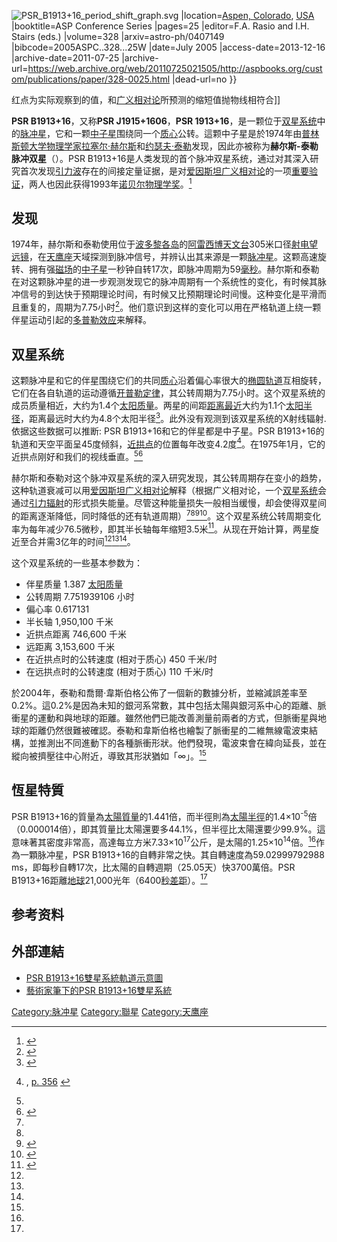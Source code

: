 {{noteTA|G1=物理學|G2=天文學}}
{{Starbox begin|   name=PSR B1913+16 }}
{{Starbox observe
|   epoch=[[B1950.0|B1950.0]]
|   constell= [[天鹰座|天鹰座]]<ref>{{Cite web |url=http://server1.wikisky.org/v2?ra=19.25777778&de=16.10761206&zoom=5&show_grid=1&show_constellation_lines=1&show_constellation_boundaries=1&show_const_names=1 |title=wikisky.org SKY-MAP for 19:15:28 / +16:06:27 (J2000 position)<!-- Bot generated title --> |accessdate=2011-01-29 |archive-date=2011-07-26 |archive-url=https://web.archive.org/web/20110726111049/http://server1.wikisky.org/v2?ra=19.25777778&de=16.10761206&zoom=5&show_grid=1&show_constellation_lines=1&show_constellation_boundaries=1&show_const_names=1 |dead-url=no }}</ref>
|   ra={{RA|19|13|12.4655}}
|   dec={{DEC|16|01|08.189}}
|   appmag_v =
}}
{{Starbox character
| class=[[脉冲星|脉冲星]]
| b-v = ?
| u-b = ?
| variable =}}
{{Starbox astrometry
 | dist_ly=21,000
 | dist_pc=6400
}}
{{Starbox detail
 |  source=<ref name="Johnston 2004">{{cite web| url=http://www.johnstonsarchive.net/relativity/binpulsar.html| title=Binary pulsar PSR B1913+16| first=Robert| last=Johnston| date=30 August 2004| accessdate=2011-01-29| archive-date=2011-01-27| archive-url=https://web.archive.org/web/20110127173412/http://johnstonsarchive.net/relativity/binpulsar.html| dead-url=no}}</ref><ref name="wtf1981">{{cite journal |last=Weisberg |first=J. M. |date=October 1981 |title=Gravitational waves from an orbiting pulsar |url=https://archive.org/details/sim_scientific-american_1981-10_245_4/page/74 |journal=Scientific American |volume=245 |pages=74–82 |doi=10.1038/scientificamerican1081-74 |bibcode=1981SciAm.245...74W |last2=Taylor |first2=J. H. |last3=Fowler |first3=L. A.}}</ref>
 |  mass=1.441
 |  radius= 1.4{{e|-5}}
 |  rotation=59.02999792988 ms
}}
{{starbox end}}

[[File:PSR_B1913+16_period_shift_graph.svg|thumb]] |location=[[Aspen,_Colorado|Aspen, Colorado]], [[USA|USA]] |booktitle=ASP Conference Series |pages=25 |editor=F.A. Rasio and I.H. Stairs (eds.) |volume=328 |arxiv=astro-ph/0407149 |bibcode=2005ASPC..328...25W |date=July 2005 |access-date=2013-12-16 |archive-date=2011-07-25 |archive-url=https://web.archive.org/web/20110725021505/http://aspbooks.org/custom/publications/paper/328-0025.html |dead-url=no }}</ref>红点为实际观察到的值，和[[广义相对论|广义相对论]]所预测的缩短值抛物线相符合]]

'''PSR B1913+16'''，又称'''PSR J1915+1606'''，'''PSR 1913+16'''，是一颗位于[[双星系统|双星系统]]中的[[脉冲星|脉冲星]]，它和一颗[[中子星|中子星]]围绕同一个[[质心|质心]]公转。這颗中子星是於1974年由[[普林斯顿大学|普林斯顿大学]][[物理学家|物理学家]][[拉塞尔·赫尔斯|拉塞尔·赫尔斯]]和[[约瑟夫·泰勒|约瑟夫·泰勒]]发现，因此亦被称为'''赫尔斯-泰勒脉冲双星'''（{{lang|en|Hulse–Taylor binary pulsar}}）。PSR B1913+16是人类发现的首个脉冲双星系统，通过对其深入研究首次发现[[重力波_(相对论)|引力波]]存在的间接定量证据，是对[[爱因斯坦|爱因斯坦]][[广义相对论|广义相对论]]的一项[[廣義相對論的實驗驗證|重要验证]]，两人也因此获得1993年[[诺贝尔物理学奖|诺贝尔物理学奖]]。<ref name=npp1993>{{cite web |title=The Nobel Prize in Physics 1993 |publisher=Nobel Foundation |url=http://nobelprize.org/nobel_prizes/physics/laureates/1993/index.html |quote=for the discovery of a new type of pulsar, a discovery that has opened up new possibilities for the study of gravitation |accessdate=2011-03-12 |archive-date=2013-10-14 |archive-url=https://web.archive.org/web/20131014091534/http://www.nobelprize.org/nobel_prizes/physics/laureates/1993/index.html |dead-url=no }}</ref>

== 发现 ==
1974年，赫尔斯和泰勒使用位于[[波多黎各|波多黎各岛]]的[[阿雷西博天文台|阿雷西博天文台]]305米口径[[射电望远镜|射电望远镜]]，在[[天鹰座|天鹰座]]天域探测到脉冲信号，并辨认出其来源是一颗[[脉冲星|脉冲星]]。这颗高速旋转、拥有强[[磁场|磁场]]的[[中子星|中子星]]一秒钟自转17次，即脉冲周期为59[[毫秒|毫秒]]。赫尔斯和泰勒在对这颗脉冲星的进一步观测发现它的脉冲周期有一个系统性的变化，有时候其脉冲信号的到达快于预期理论时间，有时候又比预期理论时间慢。这种变化是平滑而且重复的，周期为7.75小时<ref>{{Cite web |url=http://www.lamost.org/~yzhao/doc/kexue.html |title=引力波与脉冲双星 |accessdate=2011-01-29 |archive-date=2013-12-16 |archive-url=https://web.archive.org/web/20131216190530/http://www.lamost.org/~yzhao/doc/kexue.html |dead-url=no }}</ref>。他们意识到这样的变化可以用在严格轨道上绕一颗伴星运动引起的[[多普勒效应|多普勒效应]]来解释。

== 双星系统 ==
这颗脉冲星和它的伴星围绕它们的共同[[质心|质心]]沿着偏心率很大的[[椭圆轨道|椭圆轨道]]互相旋转，它们在各自轨道的运动遵循[[开普勒定律|开普勒定律]]，其公转周期为7.75小时。这个双星系统的成员质量相近，大约为1.4个[[太阳质量|太阳质量]]。两星的间距[[近拱点|距离最近]]大约为1.1个[[太阳半径|太阳半径]]，距离最远时大约为4.8个太阳半径<ref>{{Cite web |url=http://www.daviddarling.info/encyclopedia/H/HulseTaylor.html |title=Hulse-Taylor Pulsar (PSR 1913+16) - The Worlds of David Darling |accessdate=2013-12-16 |archive-date=2013-12-16 |archive-url=https://web.archive.org/web/20131216183011/http://www.daviddarling.info/encyclopedia/H/HulseTaylor.html |dead-url=no }}</ref>。此外没有观测到该双星系统的X射线辐射. 依据这些数据可以推断: PSR B1913+16和它的伴星都是中子星。PSR B1913+16的轨道和天空平面呈45度倾斜，[[近拱点|近拱点]]的位置每年改变4.2度<ref>{{cite book
|title=Dictionary of geophysics, astrophysics, and astronomy
|first1=Richard Alfred
|last1=Matzner
|publisher=CRC Press
|year=2001
|isbn=0849328918
|page=356
|url=http://books.google.com/books?id=eez38xjCYGkC
}}, [http://books.google.com/books?id=eez38xjCYGkC&pg=PA356 p. 356] {{Wayback|url=http://books.google.com/books?id=eez38xjCYGkC&pg=PA356 |date=20140629165729 }}</ref>。在1975年1月，它的近拱点刚好和我们的视线垂直。<ref name="wtf1981"/><ref name="tw82">{{cite journal |last=Taylor |first=J. H. |last2=Weisberg |first2=J. M. |year=1982 |title=A new test of general relativity - Gravitational radiation and the binary pulsar PSR 1913+16 |journal=Astrophysical Journal |volume=253 |pages=908–920 |doi=10.1086/159690 |bibcode=1982ApJ...253..908T}}</ref>

赫尔斯和泰勒对这个脉冲双星系统的深入研究发现，其公转周期存在变小的趋势，这种轨道衰减可以用[[爱因斯坦|爱因斯坦]][[广义相对论|广义相对论]]解释（根据广义相对论，一个[[双星系统|双星系统]]会通过[[重力波_(相对论)|引力辐射]]的形式损失能量。尽管这种能量损失一般相当缓慢，却会使得双星间的距离逐渐降低，同时降低的还有轨道周期）<ref name="wtf1981"/><ref name="tw82"/><ref name="tw89">{{cite journal |last=Taylor |first=J. H. |last2=Weisberg |first2=J. M. |year=1989 |title=Further experimental tests of relativistic gravity using the binary pulsar PSR 1913 + 16 |journal=Astrophysical Journal |volume=345 |pages=434–450 |doi=10.1086/167917 |bibcode=1989ApJ...345..434T}}</ref><ref name="wnt2010">{{cite journal |last=Weisberg |first=J. M. |year=2010 |title=Timing Measurements of the Relativistic Binary Pulsar PSR B1913+16 |journal=Astrophysical Journal |volume=722 |pages=1030–1034 |doi=10.1088/0004-637X/722/2/1030 |arxiv=1011.0718v1 |bibcode=2010ApJ...722.1030W |last3=Taylor |first3=J. H. |last2=Nice |first2=D. J.}}</ref>。这个双星系统公转周期变化率为每年减少76.5微秒，即其半长轴每年缩短3.5米<ref>{{Cite web |url=http://relativity.livingreviews.org/Articles/lrr-2005-7/articlesu19.html |title=Binary and Millisecond Pulsars - Living Reviews in Relativity |accessdate=2013-12-16 |archive-date=2012-09-30 |archive-url=https://web.archive.org/web/20120930184419/http://relativity.livingreviews.org/Articles/lrr-2005-7/articlesu19.html |dead-url=no }}</ref>。从现在开始计算，两星旋近至合并需3亿年的时间<ref name="wtf1981"/><ref name="wnt2010"/><ref name="Johnston 2004"/>。

这个双星系统的一些基本参数为：
* 伴星质量 1.387 [[太阳质量|太阳质量]]
* 公转周期 7.751939106 小时
* 偏心率	0.617131
* 半长轴	1,950,100 千米
* 近拱点距离	746,600 千米
* 远距离	3,153,600 千米
* 在近拱点时的公转速度 (相对于质心) 450 千米/时
* 在远拱点时的公转速度 (相对于质心) 110 千米/时

於2004年，泰勒和喬爾·韋斯伯格公佈了一個新的數據分析，並縮減誤差率至0.2%。這0.2%是因為未知的銀河系常數，其中包括太陽與銀河系中心的距離、脈衝星的運動和與地球的距離。雖然他們已能改善測量前兩者的方式，但脈衝星與地球的距離仍然很難被確認。泰勒和韋斯伯格也繪製了脈衝星的二維無線電波束結構，並推測出不同進動下的各種脈衝形狀。他們發現，電波束會在緯向延長，並在縱向被擠壓往中心附近，導致其形狀猶如「∞」。<ref name="wt2005"/>

==恆星特質==
PSR B1913+16的質量為[[太陽質量|太陽質量]]的1.441倍，而半徑則為[[太陽半徑|太陽半徑]]的1.4×10<sup>-5</sup>倍（0.000014倍），即其質量比太陽還要多44.1%，但半徑比太陽還要少99.9%。這意味著其密度非常高，高達每立方米7.33×10<sup>17</sup>公斤，是太陽的1.25×10<sup>14</sup>倍。<ref name="Johnston 2004"></ref>作為一顆脉冲星，PSR B1913+16的自轉非常之快。其自轉速度為59.02999792988 ms，即每秒自轉17次，比太陽的自轉週期（25.05天）快3700萬倍。PSR B1913+16距離[[地球|地球]]21,000光年（6400[[秒差距|秒差距]]）。<ref name="wtf1981"></ref>

== 参考资料 ==
{{reflist|2}}

==外部連結==
*[https://web.archive.org/web/20131216182725/http://e-ciencia.com/blog/wp-content/uploads/2013/09/pulsar.jpg PSR B1913+16雙星系統軌道示意圖]
*[http://www.atnf.csiro.au/research/highlights/2003/manchester/manchester_fig1.jpg 藝術家筆下的PSR B1913+16雙星系統]{{Wayback|url=http://www.atnf.csiro.au/research/highlights/2003/manchester/manchester_fig1.jpg |date=20130710002254 }}

{{天鹰座恒星}}

[[Category:脉冲星|Category:脉冲星]]
[[Category:聯星|Category:聯星]]
[[Category:天鹰座|Category:天鹰座]]